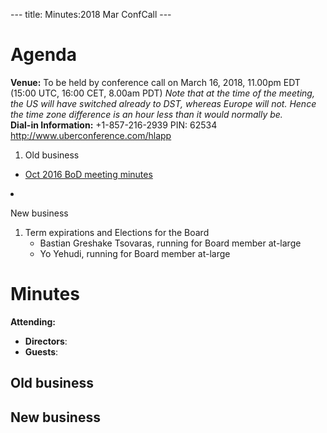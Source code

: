 ---
title: Minutes:2018 Mar ConfCall
---

= Agenda =

'''Venue:''' To be held by conference call on March 16, 2018, 11.00pm EDT (15:00 UTC, 16:00 CET, 8.00am PDT) ''Note that at the time of the meeting, the US will have switched already to DST, whereas Europe will not. Hence the time zone difference is an hour less than it would normally be.''<br/>
'''Dial-in Information:''' +1-857-216-2939 PIN: 62534 http://www.uberconference.com/hlapp

<ol>
<li> Old business </li>
 <ul>
  <li> [[Minutes:2016_Oct_ConfCall| Oct 2016 BoD meeting minutes]]</li>
 </ul>  
<li>New business</li>
<ol style="list-style-type:lower-roman">
  <li> Term expirations and Elections for the Board <!-- ([https://vote.heliosvoting.org/helios/e/obf-2018 electronic ballot]) -->
    <ul>
       <li>Bastian Greshake Tsovaras, running for Board member at-large</li>
       <li>Yo Yehudi, running for Board member at-large</li>
    </ul>
  </li>
</ol>
</ol>

= Minutes =

<!-- Etherpad for notes: https://etherpad.wikimedia.org/p/OBF-BoD-Meeting-Mar2018 -->

'''Attending:'''
* '''Directors''': 
* '''Guests''': 

== Old business == 


== New business ==
